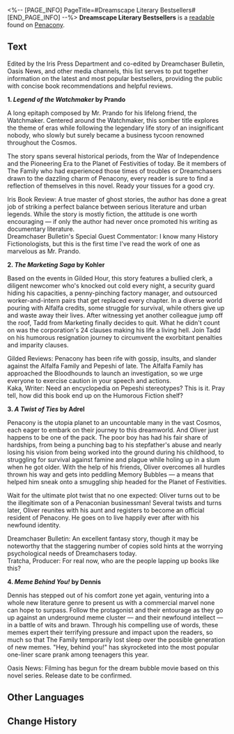 <%-- [PAGE_INFO]
PageTitle=#Dreamscape Literary Bestsellers#
[END_PAGE_INFO] --%>
{{Readable Infobox
|id           = 374
|partIds      = 190669
|title        = 
|image        = Item Penacony Readable 4.png
|world        = Penacony
|parts        = 1
|author       = <!--to be added-->
|description  = A curated list of the best-selling books in Penacony, intended to serve as a buyer's guide for readers.
|part1        = Dreamscape Literary Bestsellers
|source1      = {{cx|Source missing}}
|characters   = 
|factions     = 
}}
'''Dreamscape Literary Bestsellers''' is a [[readable]] found on [[Penacony]].
<!--
==Location==
{{Map Embed|<map name>|<marker id>}}
-->
==Text==
Edited by the Iris Press Department and co-edited by Dreamchaser Bulletin, Oasis News, and other media channels, this list serves to put together information on the latest and most popular bestsellers, providing the public with concise book recommendations and helpful reviews.

'''1. ''Legend of the Watchmaker'' by Prando'''

A long epitaph composed by Mr. Prando for his lifelong friend, the Watchmaker. Centered around the Watchmaker, this somber title explores the theme of eras while following the legendary life story of an insignificant nobody, who slowly but surely became a business tycoon renowned throughout the Cosmos.

The story spans several historical periods, from the War of Independence and the Pioneering Era to the Planet of Festivities of today. Be it members of The Family who had experienced those times of troubles or Dreamchasers drawn to the dazzling charm of Penacony, every reader is sure to find a reflection of themselves in this novel. Ready your tissues for a good cry.

Iris Book Review: A true master of ghost stories, the author has done a great job of striking a perfect balance between serious literature and urban legends. While the story is mostly fiction, the attitude is one worth encouraging &mdash; if only the author had never once promoted his writing as documentary literature.<br />Dreamchaser Bulletin's Special Guest Commentator: I know many History Fictionologists, but this is the first time I've read the work of one as marvelous as Mr. Prando.

'''2. ''The Marketing Saga'' by Kohler'''

Based on the events in Gilded Hour, this story features a bullied clerk, a diligent newcomer who's knocked out cold every night, a security guard hiding his capacities, a penny-pinching factory manager, and outsourced worker-and-intern pairs that get replaced every chapter. In a diverse world pouring with Alfalfa credits, some struggle for survival, while others give up and waste away their lives. After witnessing yet another colleague jump off the roof, Tadd from Marketing finally decides to quit. What he didn't count on was the corporation's 24 clauses making his life a living hell. Join Tadd on his humorous resignation journey to circumvent the exorbitant penalties and imparity clauses.

Gilded Reviews: Penacony has been rife with gossip, insults, and slander against the Alfalfa Family and Pepeshi of late. The Alfalfa Family has approached the Bloodhounds to launch an investigation, so we urge everyone to exercise caution in your speech and actions.<br />Kaka, Writer: Need an encyclopedia on Pepeshi stereotypes? This is it. Pray tell, how did this book end up on the Humorous Fiction shelf?

'''3. ''A Twist of Ties'' by Adrel'''

Penacony is the utopia planet to an uncountable many in the vast Cosmos, each eager to embark on their journey to this dreamworld. And Oliver just happens to be one of the pack. The poor boy has had his fair share of hardships, from being a punching bag to his stepfather's abuse and nearly losing his vision from being worked into the ground during his childhood, to struggling for survival against famine and plague while holing up in a slum when he got older. With the help of his friends, Oliver overcomes all hurdles thrown his way and gets into peddling Memory Bubbles &mdash; a means that helped him sneak onto a smuggling ship headed for the Planet of Festivities.

Wait for the ultimate plot twist that no one expected: Oliver turns out to be the illegitimate son of a Penaconian businessman! Several twists and turns later, Oliver reunites with his aunt and registers to become an official resident of Penacony. He goes on to live happily ever after with his newfound identity.

Dreamchaser Bulletin: An excellent fantasy story, though it may be noteworthy that the staggering number of copies sold hints at the worrying psychological needs of Dreamchasers today.<br />Tratcha, Producer: For real now, who are the people lapping up books like this?

'''4. ''Meme Behind You!'' by Dennis'''

Dennis has stepped out of his comfort zone yet again, venturing into a whole new literature genre to present us with a commercial marvel none can hope to surpass. Follow the protagonist and their entourage as they go up against an underground meme cluster &mdash; and their newfound intellect &mdash; in a battle of wits and brawn. Through his compelling use of words, these memes expert their terrifying pressure and impact upon the readers, so much so that The Family temporarily lost sleep over the possible generation of new memes. "Hey, behind you!" has skyrocketed into the most popular one-liner scare prank among teenagers this year.

Oasis News: Filming has begun for the dream bubble movie based on this novel series. Release date to be confirmed.

<!--
==Trivia==
* 
-->
==Other Languages==
{{Other Languages
|en   = Dreamscape Literary Bestsellers
|zhs  = 梦境畅销书榜单
|zht  = 夢境暢銷書榜單
|ja   = 夢境ベストセラー本ランキング表
|ko   = 꿈세계 베스트셀러 도서 리스트
|es   = Los libros más vendidos del paisaje onírico
|fr   = Best-sellers littéraires du Pays des rêves
|ru   = Бестселлеры Мира грёз
|th   = รายการหนังสือขายดีในแดนฝัน
|vi   = Danh Sách Sách Bán Chạy Ở Cõi Mộng
|de   = Literarische Bestseller der Traumlandschaft
|id   = Daftar Buku Paling Laris di Dunia Mimpi
|pt   = As Obras Literárias Mais Vendidas do Mundonírico
}}

==Change History==
{{Change History|2.3}}